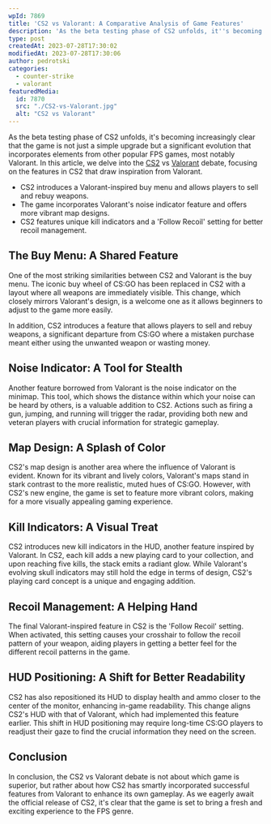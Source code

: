 ```yaml
---
wpId: 7869
title: 'CS2 vs Valorant: A Comparative Analysis of Game Features'
description: 'As the beta testing phase of CS2 unfolds, it''s becoming ...'
type: post
createdAt: 2023-07-28T17:30:02
modifiedAt: 2023-07-28T17:30:06
author: pedrotski
categories:
  - counter-strike
  - valorant
featuredMedia:
  id: 7870
  src: "./CS2-vs-Valorant.jpg"
  alt: "CS2 vs Valorant"
---
```



As the beta testing phase of CS2 unfolds, it's becoming increasingly clear that the game is not just a simple upgrade but a significant evolution that incorporates elements from other popular FPS games, most notably Valorant. In this article, we delve into the [CS2](https://www.ghostcap.com/cs2-commands/) vs [Valorant](https://www.ghostcap.com/valorant-player-count/) debate, focusing on the features in CS2 that draw inspiration from Valorant.

*   CS2 introduces a Valorant-inspired buy menu and allows players to sell and rebuy weapons.
*   The game incorporates Valorant's noise indicator feature and offers more vibrant map designs.
*   CS2 features unique kill indicators and a 'Follow Recoil' setting for better recoil management.

## The Buy Menu: A Shared Feature

One of the most striking similarities between CS2 and Valorant is the buy menu. The iconic buy wheel of CS:GO has been replaced in CS2 with a layout where all weapons are immediately visible. This change, which closely mirrors Valorant's design, is a welcome one as it allows beginners to adjust to the game more easily.

In addition, CS2 introduces a feature that allows players to sell and rebuy weapons, a significant departure from CS:GO where a mistaken purchase meant either using the unwanted weapon or wasting money.

## Noise Indicator: A Tool for Stealth

Another feature borrowed from Valorant is the noise indicator on the minimap. This tool, which shows the distance within which your noise can be heard by others, is a valuable addition to CS2. Actions such as firing a gun, jumping, and running will trigger the radar, providing both new and veteran players with crucial information for strategic gameplay.

## Map Design: A Splash of Color

CS2's map design is another area where the influence of Valorant is evident. Known for its vibrant and lively colors, Valorant's maps stand in stark contrast to the more realistic, muted hues of CS:GO. However, with CS2's new engine, the game is set to feature more vibrant colors, making for a more visually appealing gaming experience.

## Kill Indicators: A Visual Treat

CS2 introduces new kill indicators in the HUD, another feature inspired by Valorant. In CS2, each kill adds a new playing card to your collection, and upon reaching five kills, the stack emits a radiant glow. While Valorant's evolving skull indicators may still hold the edge in terms of design, CS2's playing card concept is a unique and engaging addition.

## Recoil Management: A Helping Hand

The final Valorant-inspired feature in CS2 is the 'Follow Recoil' setting. When activated, this setting causes your crosshair to follow the recoil pattern of your weapon, aiding players in getting a better feel for the different recoil patterns in the game.

## HUD Positioning: A Shift for Better Readability

CS2 has also repositioned its HUD to display health and ammo closer to the center of the monitor, enhancing in-game readability. This change aligns CS2's HUD with that of Valorant, which had implemented this feature earlier. This shift in HUD positioning may require long-time CS:GO players to readjust their gaze to find the crucial information they need on the screen.

## Conclusion

In conclusion, the CS2 vs Valorant debate is not about which game is superior, but rather about how CS2 has smartly incorporated successful features from Valorant to enhance its own gameplay. As we eagerly await the official release of CS2, it's clear that the game is set to bring a fresh and exciting experience to the FPS genre.